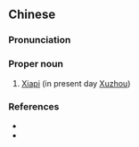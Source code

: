 ==Chinese==
{{zh-forms}}

===Pronunciation===
{{zh-pron
|m=Xiàpī
|cat=pn
}}

===Proper noun===
{{zh-proper noun}}

# {{lb|zh|archaic}} [[w:Pizhou|Xiapi]] (in present day [[w:Xuzhou|Xuzhou]])

===References===
* {{pedialite|下邳|lang=zh}}
* {{pedialite|Pizhou}}